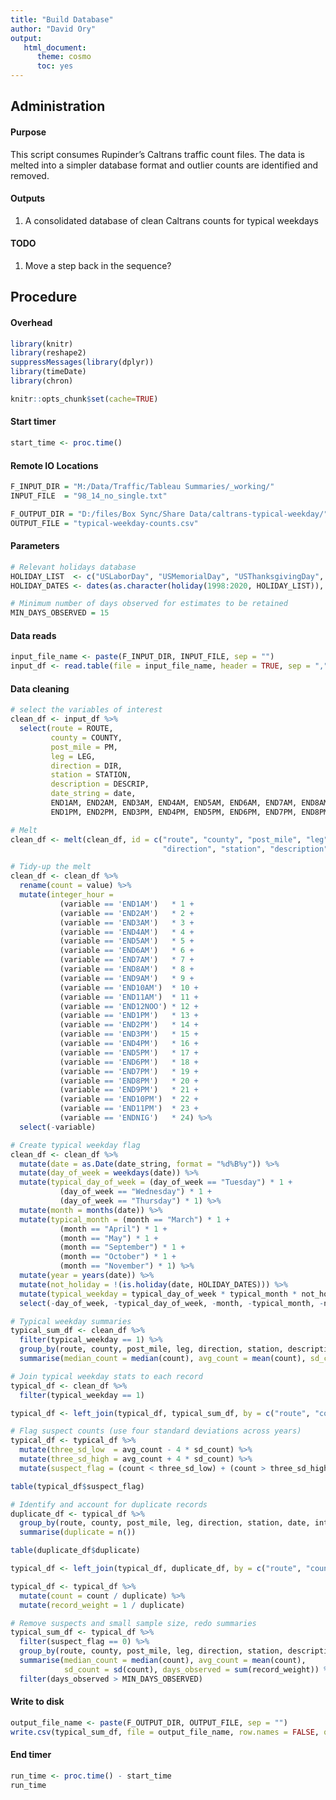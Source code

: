 ```yaml
---
title: "Build Database"
author: "David Ory"
output: 
   html_document:
      theme: cosmo
      toc: yes
---
```


## Administration

#### Purpose
This script consumes Rupinder's Caltrans traffic count files.  The data is melted into a simpler database format and outlier counts are identified and removed. 

#### Outputs
1.  A consolidated database of clean Caltrans counts for typical weekdays

#### TODO
1.  Move a step back in the sequence?


## Procedure

#### Overhead
```r
library(knitr)
library(reshape2)
suppressMessages(library(dplyr))
library(timeDate)
library(chron)
```

```r
knitr::opts_chunk$set(cache=TRUE)
```

#### Start timer
```r
start_time <- proc.time()
```

#### Remote IO Locations
```r
F_INPUT_DIR = "M:/Data/Traffic/Tableau Summaries/_working/"
INPUT_FILE  = "98_14_no_single.txt"

F_OUTPUT_DIR = "D:/files/Box Sync/Share Data/caltrans-typical-weekday/"
OUTPUT_FILE = "typical-weekday-counts.csv"
```

#### Parameters
```r
# Relevant holidays database
HOLIDAY_LIST  <- c("USLaborDay", "USMemorialDay", "USThanksgivingDay", "USVeteransDay")
HOLIDAY_DATES <- dates(as.character(holiday(1998:2020, HOLIDAY_LIST)), format = "Y-M-D")

# Minimum number of days observed for estimates to be retained
MIN_DAYS_OBSERVED = 15
```


#### Data reads
```r
input_file_name <- paste(F_INPUT_DIR, INPUT_FILE, sep = "")
input_df <- read.table(file = input_file_name, header = TRUE, sep = ",", stringsAsFactors = FALSE, strip.white = TRUE)

```

#### Data cleaning
```r
# select the variables of interest
clean_df <- input_df %>%
  select(route = ROUTE, 
         county = COUNTY, 
         post_mile = PM, 
         leg = LEG, 
         direction = DIR, 
         station = STATION,
         description = DESCRIP, 
         date_string = date,
         END1AM, END2AM, END3AM, END4AM, END5AM, END6AM, END7AM, END8AM, END9AM, END10AM, END11AM, END12NOO,
         END1PM, END2PM, END3PM, END4PM, END5PM, END6PM, END7PM, END8PM, END9PM, END10PM, END11PM, END12NIG)

# Melt
clean_df <- melt(clean_df, id = c("route", "county", "post_mile", "leg", 
                                  "direction", "station", "description", "date_string"))

# Tidy-up the melt
clean_df <- clean_df %>%
  rename(count = value) %>%
  mutate(integer_hour = 
           (variable == 'END1AM')   * 1 +
           (variable == 'END2AM')   * 2 +
           (variable == 'END3AM')   * 3 +
           (variable == 'END4AM')   * 4 +
           (variable == 'END5AM')   * 5 +
           (variable == 'END6AM')   * 6 +
           (variable == 'END7AM')   * 7 +
           (variable == 'END8AM')   * 8 +
           (variable == 'END9AM')   * 9 +
           (variable == 'END10AM')  * 10 +
           (variable == 'END11AM')  * 11 +
           (variable == 'END12NOO') * 12 +
           (variable == 'END1PM')   * 13 +
           (variable == 'END2PM')   * 14 +
           (variable == 'END3PM')   * 15 +
           (variable == 'END4PM')   * 16 +
           (variable == 'END5PM')   * 17 +
           (variable == 'END6PM')   * 18 +
           (variable == 'END7PM')   * 19 +
           (variable == 'END8PM')   * 20 +
           (variable == 'END9PM')   * 21 +
           (variable == 'END10PM')  * 22 +
           (variable == 'END11PM')  * 23 +
           (variable == 'ENDNIG')   * 24) %>%
  select(-variable)

# Create typical weekday flag
clean_df <- clean_df %>%
  mutate(date = as.Date(date_string, format = "%d%B%y")) %>%
  mutate(day_of_week = weekdays(date)) %>%
  mutate(typical_day_of_week = (day_of_week == "Tuesday") * 1 + 
           (day_of_week == "Wednesday") * 1 + 
           (day_of_week == "Thursday") * 1) %>%
  mutate(month = months(date)) %>%
  mutate(typical_month = (month == "March") * 1 +
           (month == "April") * 1 +
           (month == "May") * 1 +
           (month == "September") * 1 +
           (month == "October") * 1 +
           (month == "November") * 1) %>%
  mutate(year = years(date)) %>%
  mutate(not_holiday = !(is.holiday(date, HOLIDAY_DATES))) %>%
  mutate(typical_weekday = typical_day_of_week * typical_month * not_holiday) %>%
  select(-day_of_week, -typical_day_of_week, -month, -typical_month, -not_holiday)

# Typical weekday summaries
typical_sum_df <- clean_df %>%
  filter(typical_weekday == 1) %>%
  group_by(route, county, post_mile, leg, direction, station, description, integer_hour) %>%
  summarise(median_count = median(count), avg_count = mean(count), sd_count = sd(count), days_observed = n())

# Join typical weekday stats to each record
typical_df <- clean_df %>%
  filter(typical_weekday == 1)

typical_df <- left_join(typical_df, typical_sum_df, by = c("route", "county", "post_mile", "leg", "direction", "station", "description", "integer_hour"))

# Flag suspect counts (use four standard deviations across years)
typical_df <- typical_df %>%
  mutate(three_sd_low  = avg_count - 4 * sd_count) %>%
  mutate(three_sd_high = avg_count + 4 * sd_count) %>%
  mutate(suspect_flag = (count < three_sd_low) + (count > three_sd_high))

table(typical_df$suspect_flag)

# Identify and account for duplicate records
duplicate_df <- typical_df %>%
  group_by(route, county, post_mile, leg, direction, station, date, integer_hour) %>%
  summarise(duplicate = n())

table(duplicate_df$duplicate)

typical_df <- left_join(typical_df, duplicate_df, by = c("route", "county", "post_mile", "leg", "direction", "station", "date", "integer_hour"))

typical_df <- typical_df %>%
  mutate(count = count / duplicate) %>%
  mutate(record_weight = 1 / duplicate)

# Remove suspects and small sample size, redo summaries
typical_sum_df <- typical_df %>%
  filter(suspect_flag == 0) %>%
  group_by(route, county, post_mile, leg, direction, station, description, year, integer_hour) %>%
  summarise(median_count = median(count), avg_count = mean(count), 
            sd_count = sd(count), days_observed = sum(record_weight)) %>%
  filter(days_observed > MIN_DAYS_OBSERVED)

```

#### Write to disk
```r
output_file_name <- paste(F_OUTPUT_DIR, OUTPUT_FILE, sep = "")
write.csv(typical_sum_df, file = output_file_name, row.names = FALSE, quote = T)
```

#### End timer
```r
run_time <- proc.time() - start_time
run_time
```

